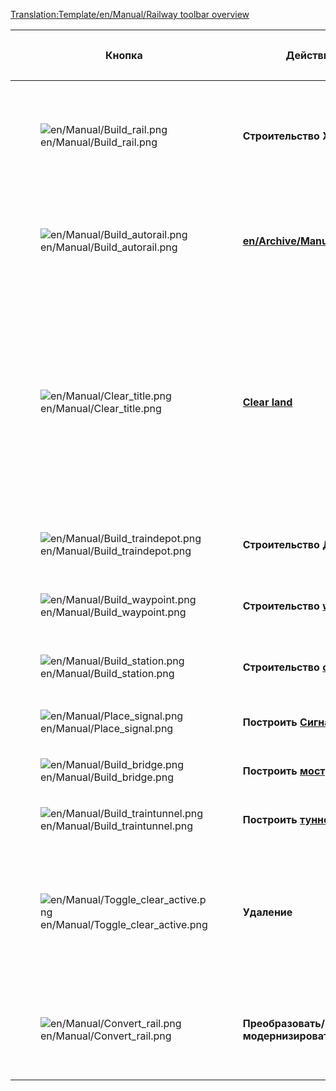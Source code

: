 <noinclude>[[Translation:Template/en/Manual/Railway toolbar overview]]</noinclude><noinclude></noinclude>
{|{{en/Wikitable}}
|- style="background:#efefef"
!width='100' |Кнопка
!width='150' |Действие
!Горячая кнопка
!Описание

|-
|[[File:en/Manual/Build rail.png]]
|'''Строительство ЖД'''
|1,2,3,4
|Строительство путей в заданном направлении, не диагональные можно "тащить" мышью, для быстрого строительства протяженных путей. Но не так эффективен, как инструмент [[en/Archive/Manual/Autorail]].

|-
|[[File:en/Manual/Build autorail.png]]
|'''[[en/Archive/Manual/Autorail]]'''
|A or 5
|Очень эффективный инструмент строительства путей в любом направлении, хотя может показаться сложновват в начале. С нажатым Ctrl, легко убирает рельсы.
|-
|[[File:en/Manual/Clear title.png]]
|'''[[en/Manual/Landscaping|Clear land]]'''
|6
|Инструмент "Динамит используется для очистки квадратов земли от ваших собственных, неправильно построенных объектов или чего-либо, что стоит на вашем пути (ну почти любые). Важно, что при клике на [[en/Manual/Stations|Станции (Англ.)]], вы удалите всю станцию, если на ней нет поезда. для удаления станции по кускам, используйте инструмент [R] Удаление путей + Станция [[File:en/Manual/Toggle clear active.png]]+[[File:en/Manual/Build station.png]] 
|-
|[[File:en/Manual/Build traindepot.png]]
|'''Строительство [[ru/Manual/Депо|Депо]]'''
|7
|Открывает окно строительства [[ru/Manual/Депо|депо]] выберите желаемое направление [[ru/Manual/Депо|депо]].

|-
|[[File:en/Manual/Build waypoint.png]]
|'''Строительство [[en/Manual/Waypoints|waypoint]]'''
|8
|Позволяет установить путевую точку ([[en/Manual/Waypoints]]) на/поверх пути.

|-
|[[File:en/Manual/Build station.png]]
|'''Строительство [[en/Manual/Stations|станции]]'''
|9
|Открывает окно строительства [[en/Manual/Stations|станции (Англ.)]] выберите размер [[en/Manual/Stations|станции]] и направление.

|-
|[[File:en/Manual/Place signal.png]]
|'''Построить [[ru/Manual/Сигналы|Сигнал]]'''
|S
|Позволяет построить [[ru/Manual/Сигналы|сигналы]] на путях.

|-
|[[File:en/Manual/Build bridge.png]]
|'''Построить [[ru/Manual/Мосты|мост)]]'''
|B
|Позволяет строить [[ru/Manual/Мосты|мосты]]

|-
|[[File:en/Manual/Build traintunnel.png]]
|'''Построить [[ru/Manual/Туннели|туннели]]'''
|T
|Позволяет строить подземные [[ru/Manual/Туннели|туннели]]

|-
|[[File:en/Manual/Toggle clear active.png]]
|'''Удаление'''
|R
|Выберите другой инструмент, затем - этот, для удаления, например, если надо удалить рельсы определенного направления, выберите это направление и кликните по инструменту "Удаление", чтобы аккуратно убрать только выбранные элементы по одному.

|-
|[[File:en/Manual/Convert rail.png]]
|'''Преобразовать/модернизировать'''
|C
|Преобразует колею одного типа в выбранный, например, если выбран монорельс, то в него преобразуется все, на что укажете, включая станции и депо.

|}